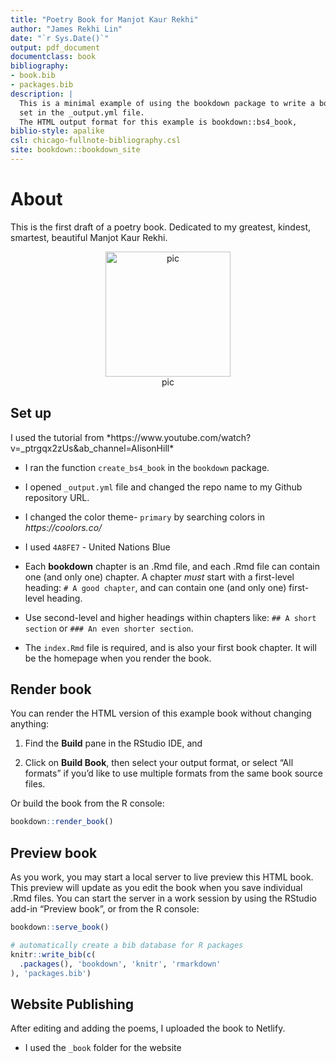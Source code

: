 ```yaml
--- 
title: "Poetry Book for Manjot Kaur Rekhi"
author: "James Rekhi Lin"
date: "`r Sys.Date()`"
output: pdf_document
documentclass: book
bibliography:
- book.bib
- packages.bib
description: |
  This is a minimal example of using the bookdown package to write a book.
  set in the _output.yml file.
  The HTML output format for this example is bookdown::bs4_book,
biblio-style: apalike
csl: chicago-fullnote-bibliography.csl
site: bookdown::bookdown_site
---
```


# About

This is the first draft of a poetry book. Dedicated to my greatest, kindest, smartest, beautiful Manjot Kaur Rekhi.

<center>

![pic](images/manjot kayak.jpg){width=200px}

</center>





## Set up 

I used the tutorial from *https://www.youtube.com/watch?v=_ptrgqx2zUs&ab_channel=AlisonHill*

- I ran the function `create_bs4_book` in the `bookdown` package.

- I opened `_output.yml` file and changed the repo name to my Github repository URL.

- I changed the color theme- `primary` by searching colors in *https://coolors.co/*

- I used `4A8FE7` - United Nations Blue

- Each **bookdown** chapter is an .Rmd file, and each .Rmd file can contain one (and only one) chapter. A chapter *must* start with a first-level heading: `# A good chapter`, and can contain one (and only one) first-level heading.

- Use second-level and higher headings within chapters like: `## A short section` or `### An even shorter section`.

- The `index.Rmd` file is required, and is also your first book chapter. It will be the homepage when you render the book.

## Render book

You can render the HTML version of this example book without changing anything:

1. Find the **Build** pane in the RStudio IDE, and

1. Click on **Build Book**, then select your output format, or select "All formats" if you'd like to use multiple formats from the same book source files.

Or build the book from the R console:

```r
bookdown::render_book()
```

## Preview book

As you work, you may start a local server to live preview this HTML book. This preview will update as you edit the book when you save individual .Rmd files. You can start the server in a work session by using the RStudio add-in "Preview book", or from the R console:

```r
bookdown::serve_book()
```


```r
# automatically create a bib database for R packages
knitr::write_bib(c(
  .packages(), 'bookdown', 'knitr', 'rmarkdown'
), 'packages.bib')
```

## Website Publishing 

After editing and adding the poems, I uploaded the book to Netlify. 

- I used the `_book` folder for the website




